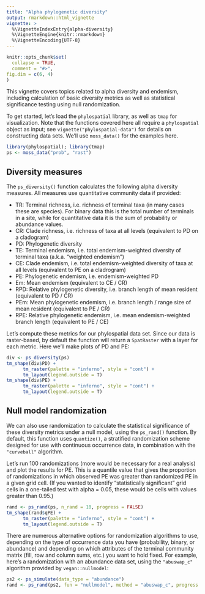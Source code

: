 ```yaml
---
title: "Alpha phylogenetic diversity"
output: rmarkdown::html_vignette
vignette: >
  %\VignetteIndexEntry{alpha-diversity}
  %\VignetteEngine{knitr::rmarkdown}
  %\VignetteEncoding{UTF-8}
---
```


```r
knitr::opts_chunk$set(
  collapse = TRUE,
  comment = "#>",
fig.dim = c(6, 4)
)
```


This vignette covers topics related to alpha diversity and endemism, including calculation of basic diversity metrics as well as statistical significance testing using null randomization.

To get started, let's load the `phylospatial` library, as well as `tmap` for visualization. Note that the functions covered here all require a `phylospatial` object as input; see `vignette("phylospatial-data")` for details on constructing data sets. We'll use `moss_data()` for the examples here.

```r
library(phylospatial); library(tmap)
ps <- moss_data("prob", "rast")
```


## Diversity measures

The `ps_diversity()` function calculates the following alpha diversity measures. All measures use quantitative community data if provided:

- TR: Terminal richness, i.e. richness of terminal taxa (in many cases these are species). For binary data this is the total number of terminals in a site, while for quantitative data it is the sum of probability or abundance values. 
- CR: Clade richness, i.e. richness of taxa at all levels (equivalent to PD on a cladogram)
- PD: Phylogenetic diversity
- TE: Terminal endemism, i.e. total endemism-weighted diversity of terminal taxa (a.k.a. "weighted endemism")
- CE: Clade endemism, i.e. total endemism-weighted diversity of taxa at all levels (equivalent to PE on a cladrogram)
- PE: Phylogenetic endemism, i.e. endemism-weighted PD
- Em: Mean endemism (equivalent to CE / CR)
- RPD: Relative phylogenetic diversity, i.e. branch length of mean resident (equivalent to PD / CR)
- PEm: Mean phylogenetic endemism, i.e. branch length / range size of mean resident (equivalent to PE / CR)
- RPE: Relative phylogenetic endemism, i.e. mean endemism-weighted branch length (equivalent to PE / CE)

Let's compute these metrics for our phylospatial data set. Since our data is raster-based, by default the function will return a `SpatRaster` with a layer for each metric. Here we'll make plots of PD and PE:

```r
div <- ps_diversity(ps)
tm_shape(div$PD) + 
      tm_raster(palette = "inferno", style = "cont") +
      tm_layout(legend.outside = T)
tm_shape(div$PE) + 
      tm_raster(palette = "inferno", style = "cont") +
      tm_layout(legend.outside = T)
```


## Null model randomization

We can also use randomization to calculate the statistical significance of these diversity metrics under a null model, using the `ps_rand()` function. By default, this function uses `quantize()`, a stratified randomization scheme designed for use with continuous occurrence data, in combination with the `"curveball"` algorithm. 

Let's run 100 randomizations (more would be necessary for a real analysis) and plot the results for PE. This is a quantile value that gives the proportion of randomizations in which observed PE was greater than randomized PE in a given grid cell. (If you wanted to identify "statistically significant" grid cells in a one-tailed test with alpha = 0.05, these would be cells with values greater than 0.95.)

```r
rand <- ps_rand(ps, n_rand = 10, progress = FALSE)
tm_shape(rand$qPE) + 
      tm_raster(palette = "inferno", style = "cont") +
      tm_layout(legend.outside = T)
```

There are numerous alternative options for randomization algorithms to use, depending on the type of occurrence data you have (probability, binary, or abundance) and depending on which attributes of the terminal community matrix (fill, row and column sums, etc.) you want to hold fixed. For example, here's a randomization with an abundance data set, using the `"abuswap_c"` algorithm provided by `vegan::nullmodel`:

```r
ps2 <- ps_simulate(data_type = "abundance")
rand <- ps_rand(ps2, fun = "nullmodel", method = "abuswap_c", progress = FALSE)
```


